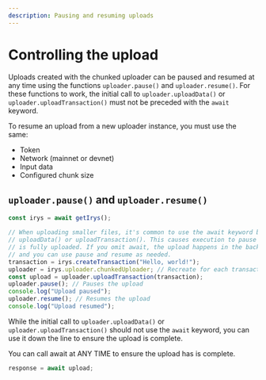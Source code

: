 ```yaml
---
description: Pausing and resuming uploads
---
```


# Controlling the upload

Uploads created with the chunked uploader can be paused and resumed at any time using the functions `uploader.pause()` and `uploader.resume()`. For these functions to work, the initial call to `uploader.uploadData()` or `uploader.uploadTransaction()` must not be preceded with the `await` keyword.

To resume an upload from a new uploader instance, you must use the same:

- Token
- Network (mainnet or devnet)
- Input data
- Configured chunk size

## `uploader.pause()` and `uploader.resume()`

```js
const irys = await getIrys();

// When uploading smaller files, it's common to use the await keyword before
// uploadData() or uploadTransaction(). This causes execution to pause until the file
// is fully uploaded. If you omit await, the upload happens in the background
// and you can use pause and resume as needed.
transaction = irys.createTransaction("Hello, world!");
uploader = irys.uploader.chunkedUploader; // Recreate for each transaction
const upload = uploader.uploadTransaction(transaction);
uploader.pause(); // Pauses the upload
console.log("Upload paused");
uploader.resume(); // Resumes the upload
console.log("Upload resumed");
```

While the initial call to `uploader.uploadData()` or `uploader.uploadTransaction()` should not use the `await` keyword, you can use it down the line to ensure the upload is complete.

You can call await at ANY TIME to ensure the upload has is complete.

```js
response = await upload;
```
